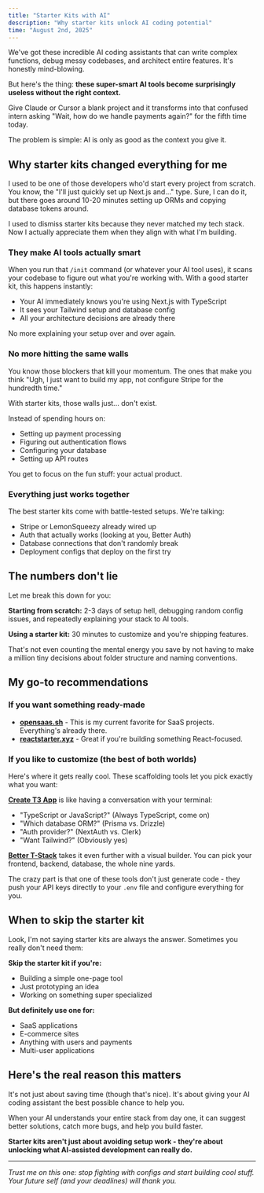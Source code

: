 ```yaml
---
title: "Starter Kits with AI"
description: "Why starter kits unlock AI coding potential"
time: "August 2nd, 2025"
---
```


We've got these incredible AI coding assistants that can write complex functions, debug messy codebases, and architect entire features. It's honestly mind-blowing.

But here's the thing: **these super-smart AI tools become surprisingly useless without the right context.**

Give Claude or Cursor a blank project and it transforms into that confused intern asking "Wait, how do we handle payments again?" for the fifth time today.

The problem is simple: AI is only as good as the context you give it.

## Why starter kits changed everything for me

I used to be one of those developers who'd start every project from scratch. You know, the "I'll just quickly set up Next.js and..." type. Sure, I can do it, but there goes around 10-20 minutes setting up ORMs and copying database tokens around.

I used to dismiss starter kits because they never matched my tech stack. Now I actually appreciate them when they align with what I'm building.

### They make AI tools actually smart

When you run that `/init` command (or whatever your AI tool uses), it scans your codebase to figure out what you're working with. With a good starter kit, this happens instantly:

- Your AI immediately knows you're using Next.js with TypeScript
- It sees your Tailwind setup and database config
- All your architecture decisions are already there

No more explaining your setup over and over again.

### No more hitting the same walls

You know those blockers that kill your momentum. The ones that make you think "Ugh, I just want to build my app, not configure Stripe for the hundredth time."

With starter kits, those walls just... don't exist.

Instead of spending hours on:

- Setting up payment processing
- Figuring out authentication flows
- Configuring your database
- Setting up API routes

You get to focus on the fun stuff: your actual product.

### Everything just works together

The best starter kits come with battle-tested setups. We're talking:

- Stripe or LemonSqueezy already wired up
- Auth that actually works (looking at you, Better Auth)
- Database connections that don't randomly break
- Deployment configs that deploy on the first try

## The numbers don't lie

Let me break this down for you:

**Starting from scratch:** 2-3 days of setup hell, debugging random config issues, and repeatedly explaining your stack to AI tools.

**Using a starter kit:** 30 minutes to customize and you're shipping features.

That's not even counting the mental energy you save by not having to make a million tiny decisions about folder structure and naming conventions.

## My go-to recommendations

### If you want something ready-made

- **[opensaas.sh](https://opensaas.sh)** - This is my current favorite for SaaS projects. Everything's already there.
- **[reactstarter.xyz](https://reactstarter.xyz)** - Great if you're building something React-focused.

### If you like to customize (the best of both worlds)

Here's where it gets really cool. These scaffolding tools let you pick exactly what you want:

**[Create T3 App](https://create.t3.gg/)** is like having a conversation with your terminal:

- "TypeScript or JavaScript?" (Always TypeScript, come on)
- "Which database ORM?" (Prisma vs. Drizzle)
- "Auth provider?" (NextAuth vs. Clerk)
- "Want Tailwind?" (Obviously yes)

**[Better T-Stack](https://better-t-stack.dev/new)** takes it even further with a visual builder. You can pick your frontend, backend, database, the whole nine yards.

The crazy part is that one of these tools don't just generate code - they push your API keys directly to your `.env` file and configure everything for you.

## When to skip the starter kit

Look, I'm not saying starter kits are always the answer. Sometimes you really don't need them:

**Skip the starter kit if you're:**

- Building a simple one-page tool
- Just prototyping an idea
- Working on something super specialized

**But definitely use one for:**

- SaaS applications
- E-commerce sites
- Anything with users and payments
- Multi-user applications

## Here's the real reason this matters

It's not just about saving time (though that's nice). It's about giving your AI coding assistant the best possible chance to help you.

When your AI understands your entire stack from day one, it can suggest better solutions, catch more bugs, and help you build faster.

**Starter kits aren't just about avoiding setup work - they're about unlocking what AI-assisted development can really do.**

---

_Trust me on this one: stop fighting with configs and start building cool stuff. Your future self (and your deadlines) will thank you._
